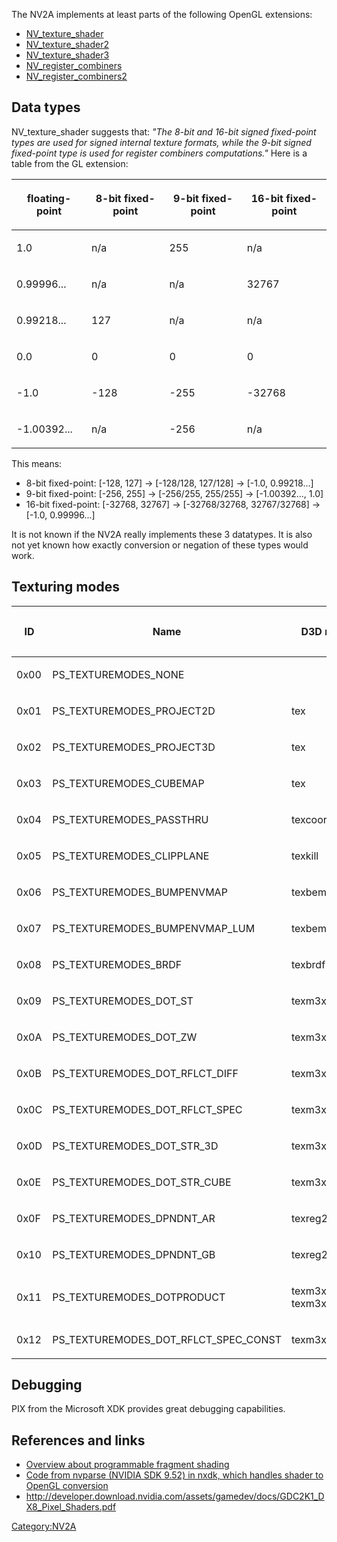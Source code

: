 The NV2A implements at least parts of the following OpenGL extensions:

* [https://www.khronos.org/registry/OpenGL/extensions/NV/NV_texture_shader.txt NV_texture_shader]
* [https://www.khronos.org/registry/OpenGL/extensions/NV/NV_texture_shader2.txt NV_texture_shader2]
* [https://www.khronos.org/registry/OpenGL/extensions/NV/NV_texture_shader3.txt NV_texture_shader3]{{citation needed}}
* [https://www.opengl.org/registry/specs/NV/register_combiners.txt NV_register_combiners]
* [https://www.opengl.org/registry/specs/NV/register_combiners2.txt NV_register_combiners2]


== Data types ==

NV_texture_shader suggests that: ''"The 8-bit and 16-bit signed fixed-point types are used for signed internal texture formats, while the 9-bit signed fixed-point type is used for register combiners computations."''
Here is a table from the GL extension:

{| class="wikitable"
! floating-point !! 8-bit fixed-point !! 9-bit fixed-point !! 16-bit fixed-point
|-
|    1.0         ||     n/a           ||      255          ||      n/a  
|-
|    0.99996...  ||     n/a           ||      n/a          ||      32767
|-
|    0.99218...  ||     127           ||      n/a          ||      n/a  
|-
|    0.0         ||     0             ||      0            ||      0
|-
|   -1.0         ||    -128           ||     -255          ||     -32768
|-
|   -1.00392...  ||     n/a           ||     -256          ||      n/a
|}

This means:

* 8-bit fixed-point: [-128, 127] &rarr; [-128/128, 127/128] &rarr; [-1.0, 0.99218...]
* 9-bit fixed-point: [-256, 255] &rarr; [-256/255, 255/255] &rarr; [-1.00392..., 1.0]
* 16-bit fixed-point: [-32768, 32767] &rarr; [-32768/32768, 32767/32768] &rarr; [-1.0, 0.99996...]

It is not known if the NV2A really implements these 3 datatypes.
It is also not yet known how exactly conversion or negation of these types would work.

== Texturing modes ==

{|class="wikitable"
!ID
!Name
!D3D name
!GL Name
!Stage 1
!Stage 2
!Stage 3
!Stage 4
!Notes
|-
|0x00
|PS_TEXTUREMODES_NONE
|
|NONE
|{{yes}}
|{{yes}}
|{{yes}}
|{{yes}}
|
|-
|0x01
|PS_TEXTUREMODES_PROJECT2D
|tex
|TEXTURE_2D
|{{yes}}
|{{yes}}
|{{yes}}
|{{yes}}
|
|-
|0x02
|PS_TEXTUREMODES_PROJECT3D
|tex
|TEXTURE_3D
|{{yes}}
|{{yes}}
|{{yes}}
|{{yes}}
|
|-
|0x03
|PS_TEXTUREMODES_CUBEMAP
|tex
|TEXTURE_CUBE_MAP_ARB
|{{yes}}
|{{yes}}
|{{yes}}
|{{yes}}
|
|-
|0x04
|PS_TEXTUREMODES_PASSTHRU
|texcoord
|PASS_THROUGH_NV
|{{yes}}
|{{yes}}
|{{yes}}
|{{yes}}
|
|-
|0x05
|PS_TEXTUREMODES_CLIPPLANE
|texkill
|CULL_FRAGMENT_NV
|{{yes}}
|{{yes}}
|{{yes}}
|{{yes}}
|
|-
|0x06
|PS_TEXTUREMODES_BUMPENVMAP
|texbem
|OFFSET_TEXTURE_2D_NV
|{{no}}
|{{yes}}
|{{yes}}
|{{yes}}
|
|-
|0x07
|PS_TEXTUREMODES_BUMPENVMAP_LUM
|texbeml
|OFFSET_TEXTURE_2D_SCALE_NV
|{{no}}
|{{yes}}
|{{yes}}
|{{yes}}
|
|-
|0x08
|PS_TEXTUREMODES_BRDF
|texbrdf
|
|{{no}}
|{{no}}
|{{yes}}
|{{yes}}
|
|-
|0x09
|PS_TEXTUREMODES_DOT_ST
|texm3x2tex
|DOT_PRODUCT_TEXTURE_2D_NV
|{{no}}
|{{no}}
|{{yes}}
|{{yes}}
|
|-
|0x0A
|PS_TEXTUREMODES_DOT_ZW
|texm3x2depth
|
|{{no}}
|{{no}}
|{{yes}}
|{{yes}}
|
|-
|0x0B
|PS_TEXTUREMODES_DOT_RFLCT_DIFF
|texm3x3diff
|DOT_PRODUCT_DIFFUSE_CUBE_MAP_NV{{citation needed}}
|{{no}}
|{{no}}
|{{yes}}
|{{no}}
|
|-
|0x0C
|PS_TEXTUREMODES_DOT_RFLCT_SPEC
|texm3x3vspec
|DOT_PRODUCT_CONST_EYE_REFLECT_CUBE_MAP_NV
|{{no}}
|{{no}}
|{{no}}
|{{yes}}
|
|-
|0x0D
|PS_TEXTUREMODES_DOT_STR_3D
|texm3x3tex
|DOT_PRODUCT_TEXTURE_3D_NV
|{{no}}
|{{no}}
|{{no}}
|{{yes}}
|
|-
|0x0E
|PS_TEXTUREMODES_DOT_STR_CUBE
|texm3x3vspec
|DOT_PRODUCT_REFLECT_CUBE_MAP_NV
|{{no}}
|{{no}}
|{{no}}
|{{yes}}
|
|-
|0x0F
|PS_TEXTUREMODES_DPNDNT_AR
|texreg2ar
|DEPENDENT_AR_TEXTURE_2D_NV
|{{no}}
|{{yes}}
|{{yes}}
|{{yes}}
|
|-
|0x10
|PS_TEXTUREMODES_DPNDNT_GB
|texreg2gb
|DEPENDENT_GB_TEXTURE_2D_NV
|{{no}}
|{{yes}}
|{{yes}}
|{{yes}}
|
|-
|0x11
|PS_TEXTUREMODES_DOTPRODUCT
|texm3x3pad<br>texm3x2pad
|DOT_PRODUCT_NV
|{{no}}
|{{yes}}
|{{yes}}
|{{no}}
|
|-
|0x12
|PS_TEXTUREMODES_DOT_RFLCT_SPEC_CONST
|texm3x3spec
|DOT_PRODUCT_CONST_EYE_REFLECT_CUBE_MAP_NV
|{{no}}
|{{no}}
|{{no}}
|{{yes}}
|
|}

== Debugging ==

PIX from the Microsoft XDK provides great debugging capabilities.

== References and links ==

* [http://developer.download.nvidia.com/assets/gamedev/docs/ProgrammableTextureBlending.pdf Overview about programmable fragment shading] <!-- Mirror: https://www.nvidia.com/object/programmable_texture_blending.html -->
* [https://github.com/XboxDev/nxdk/blob/77b5de45f0c64e70f2ff68248873448d5edccc71/tools/fp20compiler/ps1.0_program.cpp#L227 Code from nvparse (NVIDIA SDK 9.52) in nxdk, which handles shader to OpenGL conversion]
* http://developer.download.nvidia.com/assets/gamedev/docs/GDC2K1_DX8_Pixel_Shaders.pdf

[[Category:NV2A]]